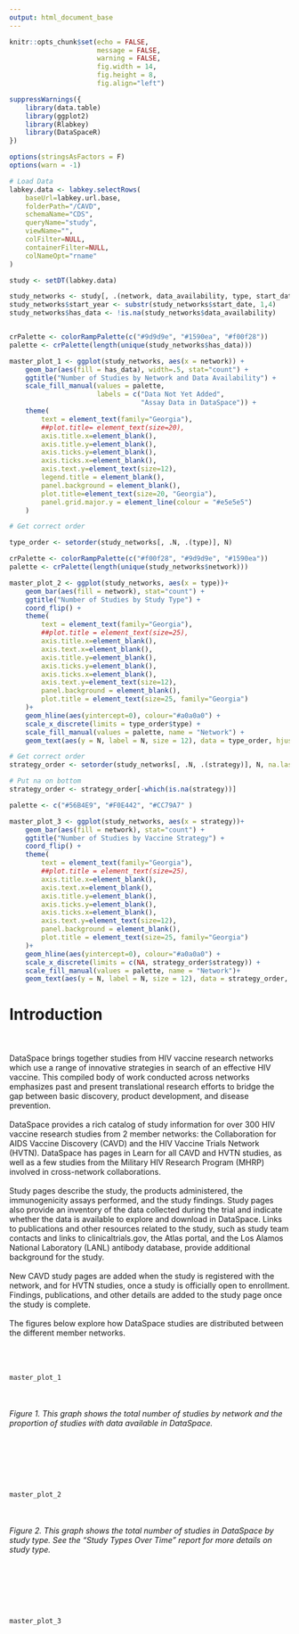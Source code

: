 ```yaml
---
output: html_document_base
---
```


<link rel="stylesheet" type="text/css" href="../../_webdav/CAVD/@files/CAVD-DataSpace-Reports/dependencies/css/learn_report_margins.css">

```r
knitr::opts_chunk$set(echo = FALSE, 
                      message = FALSE, 
                      warning = FALSE,
                      fig.width = 14, 
                      fig.height = 8, 
                      fig.align="left")

suppressWarnings({
    library(data.table)
    library(ggplot2)
    library(Rlabkey)
    library(DataSpaceR)
}) 

options(stringsAsFactors = F)
options(warn = -1)

# Load Data
labkey.data <- labkey.selectRows(
    baseUrl=labkey.url.base,
    folderPath="/CAVD", 
    schemaName="CDS", 
    queryName="study", 
    viewName="", 
    colFilter=NULL, 
    containerFilter=NULL, 
    colNameOpt="rname"
)

study <- setDT(labkey.data)

study_networks <- study[, .(network, data_availability, type, start_date, strategy)]
study_networks$start_year <- substr(study_networks$start_date, 1,4)
study_networks$has_data <- !is.na(study_networks$data_availability)



```

```r
crPalette <- colorRampPalette(c("#9d9d9e", "#1590ea", "#f00f28"))
palette <- crPalette(length(unique(study_networks$has_data)))

master_plot_1 <- ggplot(study_networks, aes(x = network)) +
    geom_bar(aes(fill = has_data), width=.5, stat="count") +
    ggtitle("Number of Studies by Network and Data Availability") +
    scale_fill_manual(values = palette, 
                      labels = c("Data Not Yet Added",
                                 "Assay Data in DataSpace")) +
    theme(
        text = element_text(family="Georgia"),
        ##plot.title= element_text(size=20),
        axis.title.x=element_blank(),
        axis.title.y=element_blank(),
        axis.ticks.y=element_blank(),
        axis.ticks.x=element_blank(),
        axis.text.y=element_text(size=12), 
        legend.title = element_blank(),
        panel.background = element_blank(),
        plot.title=element_text(size=20, "Georgia"),
        panel.grid.major.y = element_line(colour = "#e5e5e5")
    )

```

```r
# Get correct order 

type_order <- setorder(study_networks[, .N, .(type)], N)

crPalette <- colorRampPalette(c("#f00f28", "#9d9d9e", "#1590ea"))
palette <- crPalette(length(unique(study_networks$network)))

master_plot_2 <- ggplot(study_networks, aes(x = type))+
    geom_bar(aes(fill = network), stat="count") + 
    ggtitle("Number of Studies by Study Type") + 
    coord_flip() +
    theme(
        text = element_text(family="Georgia"),
        ##plot.title = element_text(size=25),
        axis.title.x=element_blank(),
        axis.text.x=element_blank(),
        axis.title.y=element_blank(),
        axis.ticks.y=element_blank(),
        axis.ticks.x=element_blank(),
        axis.text.y=element_text(size=12), 
        panel.background = element_blank(),
        plot.title = element_text(size=25, family="Georgia")
    )+ 
    geom_hline(aes(yintercept=0), colour="#a0a0a0") +
    scale_x_discrete(limits = type_order$type) +
    scale_fill_manual(values = palette, name = "Network") + 
    geom_text(aes(y = N, label = N, size = 12), data = type_order, hjust = -1.0, show.legend = FALSE)

```

```r
# Get correct order 
strategy_order <- setorder(study_networks[, .N, .(strategy)], N, na.last = TRUE)

# Put na on bottom
strategy_order <- strategy_order[-which(is.na(strategy))]

palette <- c("#56B4E9", "#F0E442", "#CC79A7" )

master_plot_3 <- ggplot(study_networks, aes(x = strategy))+
    geom_bar(aes(fill = network), stat="count") + 
    ggtitle("Number of Studies by Vaccine Strategy") + 
    coord_flip() +
    theme(
        text = element_text(family="Georgia"),
        ##plot.title = element_text(size=25),
        axis.title.x=element_blank(),
        axis.text.x=element_blank(),
        axis.title.y=element_blank(),
        axis.ticks.y=element_blank(),
        axis.ticks.x=element_blank(),
        axis.text.y=element_text(size=12), 
        panel.background = element_blank(),
        plot.title = element_text(size=25, family="Georgia")
    )+ 
    geom_hline(aes(yintercept=0), colour="#a0a0a0") +
    scale_x_discrete(limits = c(NA, strategy_order$strategy)) +
    scale_fill_manual(values = palette, name = "Network")+ 
    geom_text(aes(y = N, label = N, size = 12), data = strategy_order, hjust = -1.0, show.legend = FALSE)
```

# Introduction
<br><br>
DataSpace brings together studies from HIV vaccine research networks which use a range of innovative strategies in search of an effective HIV vaccine. This compiled body of work conducted across networks emphasizes past and present translational research efforts to bridge the gap between basic discovery, product development, and disease prevention. 
<br><br>
DataSpace provides a rich catalog of study information for over 300 HIV vaccine research studies from 2 member networks: the Collaboration for AIDS Vaccine Discovery (CAVD) and the HIV Vaccine Trials Network (HVTN). DataSpace has pages in Learn for all CAVD and HVTN studies, as well as a few studies from the Military HIV Research Program (MHRP) involved in cross-network collaborations. 
<br><br>
Study pages describe the study, the products administered, the immunogenicity assays performed, and the study findings. Study pages also provide an inventory of the data collected during the trial and indicate whether the data is available to explore and download in DataSpace. Links to publications and other resources related to the study, such as study team contacts and links to clinicaltrials.gov, the Atlas portal, and the Los Alamos National Laboratory (LANL) antibody database, provide additional background for the study. 
<br><br>
New CAVD study pages are added when the study is registered with the network, and for HVTN studies, once a study is officially open to enrollment. Findings, publications, and other details are added to the study page once the study is complete.
<br><br>
The figures below explore how DataSpace studies are distributed between the different member networks.
<br><br><br><br>


```r
master_plot_1
```
<br><br>
*Figure 1. This graph shows the total number of studies by network and the proportion of studies with data available in DataSpace.* 
<br><br><br><br>


<br><br>   
```r
master_plot_2
```
<br><br>
*Figure 2. This graph shows the total number of studies in DataSpace by study type. See the “Study Types Over Time” report for more details on study type.*
<br><br><br><br>

<br><br>
```r
master_plot_3
```
<br><br><br><br>
